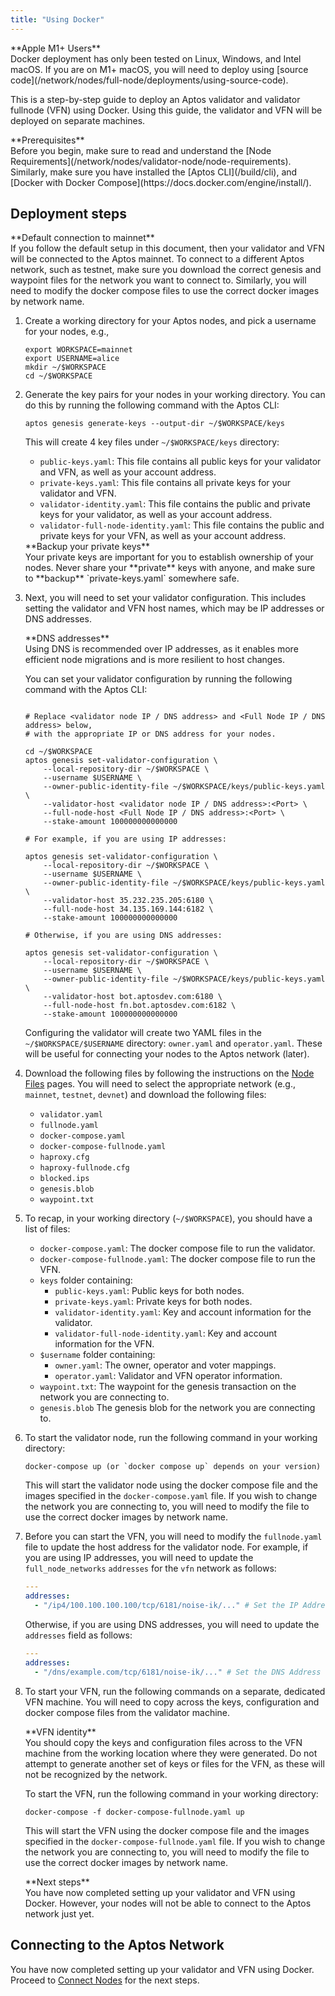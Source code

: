 ```yaml
---
title: "Using Docker"
---
```







<Aside type="caution">
  **Apple M1+ Users** <br />
  Docker deployment has only been tested on Linux, Windows, and Intel macOS. If you are on M1+ macOS, you will
  need to deploy using [source code](/network/nodes/full-node/deployments/using-source-code).
</Aside>

This is a step-by-step guide to deploy an Aptos validator and validator fullnode (VFN) using Docker. Using this guide, the validator
and VFN will be deployed on separate machines.

<Aside type="caution">
  **Prerequisites** <br />
  Before you begin, make sure to read and understand the [Node Requirements](/network/nodes/validator-node/node-requirements). Similarly, make sure you have
  installed the [Aptos CLI](/build/cli), and [Docker with Docker Compose](https://docs.docker.com/engine/install/).
</Aside>

## Deployment steps

<Aside type="note">
  **Default connection to mainnet**<br />
  If you follow the default setup in this document, then your validator and VFN will be connected to the Aptos mainnet.
  To connect to a different Aptos network, such as testnet, make sure you download the correct genesis and waypoint
  files for the network you want to connect to. Similarly, you will need to modify the docker compose files to use the
  correct docker images by network name.
</Aside>

1. Create a working directory for your Aptos nodes, and pick a username for your nodes, e.g.,

   ```shellscript filename="Terminal"
   export WORKSPACE=mainnet
   export USERNAME=alice
   mkdir ~/$WORKSPACE
   cd ~/$WORKSPACE
   ```

2. Generate the key pairs for your nodes in your working directory. You can do this by running
   the following command with the Aptos CLI:

   ```shellscript filename="Terminal"
   aptos genesis generate-keys --output-dir ~/$WORKSPACE/keys
   ```

   This will create 4 key files under `~/$WORKSPACE/keys` directory:

   - `public-keys.yaml`: This file contains all public keys for your validator and VFN, as well as your account address.
   - `private-keys.yaml`: This file contains all private keys for your validator and VFN.
   - `validator-identity.yaml`: This file contains the public and private keys for your validator, as well as your account address.
   - `validator-full-node-identity.yaml`: This file contains the public and private keys for your VFN, as well as your account address.

   <Aside type="caution">
     **Backup your private keys** <br />
     Your private keys are important for you to establish ownership of your nodes. Never share your **private** keys with anyone,
     and make sure to **backup** `private-keys.yaml` somewhere safe.
   </Aside>

3. Next, you will need to set your validator configuration. This includes setting the validator and VFN host names,
   which may be IP addresses or DNS addresses.

   <Aside type="caution">
     **DNS addresses**<br />
     Using DNS is recommended over IP addresses, as it enables more efficient node migrations and is more resilient
     to host changes.
   </Aside>

   You can set your validator configuration by running the following command with the Aptos CLI:

   ```shellscript filename="Terminal"

   # Replace <validator node IP / DNS address> and <Full Node IP / DNS address> below,
   # with the appropriate IP or DNS address for your nodes.

   cd ~/$WORKSPACE
   aptos genesis set-validator-configuration \
       --local-repository-dir ~/$WORKSPACE \
       --username $USERNAME \
       --owner-public-identity-file ~/$WORKSPACE/keys/public-keys.yaml \
       --validator-host <validator node IP / DNS address>:<Port> \
       --full-node-host <Full Node IP / DNS address>:<Port> \
       --stake-amount 100000000000000

   # For example, if you are using IP addresses:

   aptos genesis set-validator-configuration \
       --local-repository-dir ~/$WORKSPACE \
       --username $USERNAME \
       --owner-public-identity-file ~/$WORKSPACE/keys/public-keys.yaml \
       --validator-host 35.232.235.205:6180 \
       --full-node-host 34.135.169.144:6182 \
       --stake-amount 100000000000000

   # Otherwise, if you are using DNS addresses:

   aptos genesis set-validator-configuration \
       --local-repository-dir ~/$WORKSPACE \
       --username $USERNAME \
       --owner-public-identity-file ~/$WORKSPACE/keys/public-keys.yaml \
       --validator-host bot.aptosdev.com:6180 \
       --full-node-host fn.bot.aptosdev.com:6182 \
       --stake-amount 100000000000000
   ```

   Configuring the validator will create two YAML files in the `~/$WORKSPACE/$USERNAME` directory: `owner.yaml` and
   `operator.yaml`. These will be useful for connecting your nodes to the Aptos network (later).

4. Download the following files by following the instructions on the [Node Files](/network/nodes/configure/node-files-all-networks) pages.
   You will need to select the appropriate network (e.g., `mainnet`, `testnet`, `devnet`) and download the following files:

   - `validator.yaml`
   - `fullnode.yaml`
   - `docker-compose.yaml`
   - `docker-compose-fullnode.yaml`
   - `haproxy.cfg`
   - `haproxy-fullnode.cfg`
   - `blocked.ips`
   - `genesis.blob`
   - `waypoint.txt`

5. To recap, in your working directory (`~/$WORKSPACE`), you should have a list of files:

   - `docker-compose.yaml`: The docker compose file to run the validator.
   - `docker-compose-fullnode.yaml`: The docker compose file to run the VFN.
   - `keys` folder containing:
     - `public-keys.yaml`: Public keys for both nodes.
     - `private-keys.yaml`: Private keys for both nodes.
     - `validator-identity.yaml`: Key and account information for the validator.
     - `validator-full-node-identity.yaml`: Key and account information for the VFN.
   - `$username` folder containing:
     - `owner.yaml`: The owner, operator and voter mappings.
     - `operator.yaml`: Validator and VFN operator information.
   - `waypoint.txt`: The waypoint for the genesis transaction on the network you are connecting to.
   - `genesis.blob` The genesis blob for the network you are connecting to.

6. To start the validator node, run the following command in your working directory:

   ```shellscript filename="Terminal"
   docker-compose up (or `docker compose up` depends on your version)
   ```

   This will start the validator node using the docker compose file and the images specified in the
   `docker-compose.yaml` file. If you wish to change the network you are connecting to, you will need to modify
   the file to use the correct docker images by network name.

7. Before you can start the VFN, you will need to modify the `fullnode.yaml` file to update the host address for the
   validator node. For example, if you are using IP addresses, you will need to update the `full_node_networks`
   `addresses` for the `vfn` network as follows:

   ```yaml filename="fullnode.yaml"
   ---
   addresses:
     - "/ip4/100.100.100.100/tcp/6181/noise-ik/..." # Set the IP Address of the validator
   ```

   Otherwise, if you are using DNS addresses, you will need to update the `addresses` field as follows:

   ```yaml filename="fullnode.yaml"
   ---
   addresses:
     - "/dns/example.com/tcp/6181/noise-ik/..." # Set the DNS Address of the validator
   ```

8. To start your VFN, run the following commands on a separate, dedicated VFN machine. You will need to copy across
   the keys, configuration and docker compose files from the validator machine.

   <Aside type="caution">
     **VFN identity**<br />
     You should copy the keys and configuration
     files across to the VFN machine from the working location where they were generated. Do not attempt to generate
     another set of keys or files for the VFN, as these will not be recognized by the network.
   </Aside>

   To start the VFN, run the following command in your working directory:

   ```shellscript filename="Terminal"
   docker-compose -f docker-compose-fullnode.yaml up
   ```

   This will start the VFN using the docker compose file and the images specified in the
   `docker-compose-fullnode.yaml` file. If you wish to change the network you are connecting to, you will need to modify
   the file to use the correct docker images by network name.

   <Aside type="caution">
     **Next steps**<br />
     You have now completed setting up your validator and VFN using Docker. However, your nodes will not be able to connect
     to the Aptos network just yet.
   </Aside>

## Connecting to the Aptos Network

You have now completed setting up your validator and VFN using Docker. Proceed to [Connect Nodes](/network/nodes/validator-node/connect-nodes) for the next steps.
